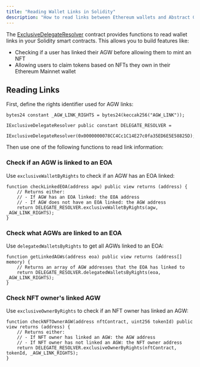 ```yaml
---
title: "Reading Wallet Links in Solidity"
description: "How to read links between Ethereum wallets and Abstract Global Wallets in Solidity."
---
```


The [ExclusiveDelegateResolver](https://sepolia.abscan.org/address/0x0000000078CC4Cc1C14E27c0fa35ED6E5E58825D#code#F1#L19) contract 
provides functions to read wallet links in your Solidity smart contracts. This allows you to build features like:

- Checking if a user has linked their AGW before allowing them to mint an NFT
- Allowing users to claim tokens based on NFTs they own in their Ethereum Mainnet wallet


## Reading Links

First, define the rights identifier used for AGW links:

```solidity
bytes24 constant _AGW_LINK_RIGHTS = bytes24(keccak256("AGW_LINK"));

IExclusiveDelegateResolver public constant DELEGATE_RESOLVER =
    IExclusiveDelegateResolver(0x0000000078CC4Cc1C14E27c0fa35ED6E5E58825D);
```

Then use one of the following functions to read link information:

### Check if an AGW is linked to an EOA

Use `exclusiveWalletByRights` to check if an AGW has an EOA linked:

```solidity
function checkLinkedEOA(address agw) public view returns (address) {
    // Returns either:
    // - If AGW has an EOA linked: the EOA address
    // - If AGW does not have an EOA linked: the AGW address
    return DELEGATE_RESOLVER.exclusiveWalletByRights(agw, _AGW_LINK_RIGHTS);
}
```

### Check what AGWs are linked to an EOA 

Use `delegatedWalletsByRights` to get all AGWs linked to an EOA:

```solidity
function getLinkedAGWs(address eoa) public view returns (address[] memory) {
    // Returns an array of AGW addresses that the EOA has linked to
    return DELEGATE_RESOLVER.delegatedWalletsByRights(eoa, _AGW_LINK_RIGHTS);
}
```

### Check NFT owner's linked AGW

Use `exclusiveOwnerByRights` to check if an NFT owner has linked an AGW:

```solidity
function checkNFTOwnerAGW(address nftContract, uint256 tokenId) public view returns (address) {
    // Returns either:
    // - If NFT owner has linked an AGW: the AGW address
    // - If NFT owner has not linked an AGW: the NFT owner address
    return DELEGATE_RESOLVER.exclusiveOwnerByRights(nftContract, tokenId, _AGW_LINK_RIGHTS);
}
```



